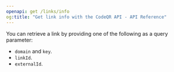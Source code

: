 ```yaml
---
openapi: get /links/info
og:title: "Get link info with the CodeQR API - API Reference"
---
```


You can retrieve a link by providing one of the following as a query parameter:

- `domain` and `key`.
- `linkId`.
- `externalId`.
